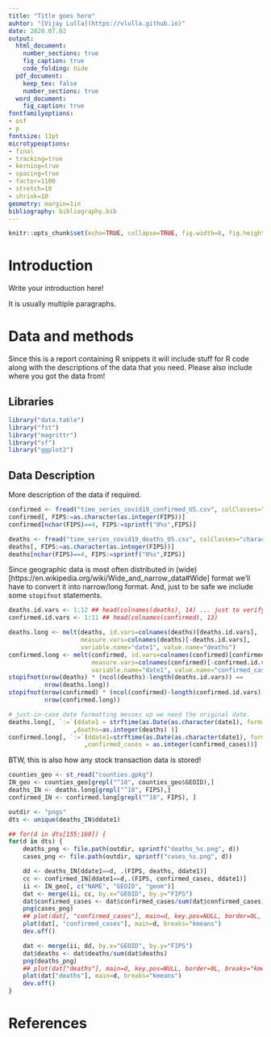```yaml
---
title: "Title goes here"
auhtor: "[Vijay Lulla](https://vlulla.github.io)"
date: 2020.07.02
output:
  html_document:
    number_sections: true
    fig_caption: true
    code_folding: hide
  pdf_document:
    keep_tex: false
    number_sections: true
  word_document:
    fig_caption: true
fontfamilyoptions:
- osf
- p
fontsize: 11pt
microtypeoptions:
- final
- tracking=true
- kerning=true
- spacing=true
- factor=1100
- stretch=10
- shrink=10
geometry: margin=1in
bibliography: bibliography.bib
---
```



```r
knitr::opts_chunk$set(echo=TRUE, collapse=TRUE, fig.width=8, fig.height=6, fig.path="figs/")
```

# Introduction {#intro}

Write your introduction here!

It is usually multiple paragraphs.

# Data and methods {#data-and-methods}

Since this is a report containing R snippets it will include stuff for R code
along with the descriptions of the data that you need.  Please also include
where you got the data from!

## Libraries {#libraries}

```r
library("data.table")
library("fst")
library("magrittr")
library("sf")
library("ggplot2")

```


## Data Description {#data-description}

More description of the data if required.

```r
confirmed <- fread("time_series_covid19_confirmed_US.csv", colClasses="character")
confirmed[, FIPS:=as.character(as.integer(FIPS))]
confirmed[nchar(FIPS)==4, FIPS:=sprintf("0%s",FIPS)]

deaths <- fread("time_series_covid19_deaths_US.csv", colClasses="character")
deaths[, FIPS:=as.character(as.integer(FIPS))]
deaths[nchar(FIPS)==4, FIPS:=sprintf("0%s",FIPS)]
```

Since geographic data is most often distributed in
(wide)[https://en.wikipedia.org/wiki/Wide_and_narrow_data#Wide] format we'll
have to convert it into narrow/long format. And, just to be safe we include
some `stopifnot` statements.

```r
deaths.id.vars <- 1:12 ## head(colnames(deaths), 14) ... just to verify
confirmed.id.vars <- 1:11 ## head(colnames(confirmed), 13)

deaths.long <- melt(deaths, id.vars=colnames(deaths)[deaths.id.vars], 
					measure.vars=colnames(deaths)[-deaths.id.vars], 
					variable.name="date1", value.name="deaths")
confirmed.long <- melt(confirmed, id.vars=colnames(confirmed)[confirmed.id.vars], 
					   measure.vars=colnames(confirmed)[-confirmed.id.vars], 
					   variable.name="date1", value.name="confirmed_cases")
stopifnot(nrow(deaths) * (ncol(deaths)-length(deaths.id.vars)) == 
		  nrow(deaths.long))
stopifnot(nrow(confirmed) * (ncol(confirmed)-length(confirmed.id.vars)) == 
		  nrow(confirmed.long))

# just-in-case date formatting messes up we need the original date.
deaths.long[, `:=`(ddate1 = strftime(as.Date(as.character(date1), format="%m/%d/%y"), format="%Y-%m-%d")
				  ,deaths=as.integer(deaths) )]
confirmed.long[, `:=`(ddate1=strftime(as.Date(as.character(date1), format="%m/%d/%y"), format="%Y-%m-%d")
					 ,confirmed_cases = as.integer(confirmed_cases))]
```

BTW, this is also how any stock transaction data is stored!

```r
counties_geo <- st_read("counties.gpkg")
IN_geo <- counties_geo[grepl("^18", counties_geo$GEOID),]
deaths_IN <- deaths.long[grepl("^18", FIPS),]
confirmed_IN <- confirmed.long[grepl("^18", FIPS), ]

outdir <- "pngs"
dts <- unique(deaths_IN$ddate1)

## for(d in dts[155:160]) {
for(d in dts) {
	deaths_png <- file.path(outdir, sprintf("deaths_%s.png", d))
	cases_png <- file.path(outdir, sprintf("cases_%s.png", d))

	dd <- deaths_IN[ddate1==d, .(FIPS, deaths, ddate1)]
	cc <- confirmed_IN[ddate1==d,.(FIPS, confirmed_cases, ddate1)]
	ii <- IN_geo[, c("NAME", "GEOID", "geom")]
	dat <- merge(ii, cc, by.x="GEOID", by.y="FIPS")
	dat$confirmed_cases <- dat$confirmed_cases/sum(dat$confirmed_cases)
	png(cases_png)
	## plot(dat[, "confirmed_cases"], main=d, key.pos=NULL, border=0L, breaks="kmeans")
	plot(dat[, "confirmed_cases"], main=d, breaks="kmeans")
	dev.off()

	dat <- merge(ii, dd, by.x="GEOID", by.y="FIPS")
	dat$deaths <- dat$deaths/sum(dat$deaths)
	png(deaths_png)
	## plot(dat["deaths"], main=d, key.pos=NULL, border=0L, breaks="kmeans")
	plot(dat["deaths"], main=d, breaks="kmeans")
	dev.off()
}
```

# References {#references}

